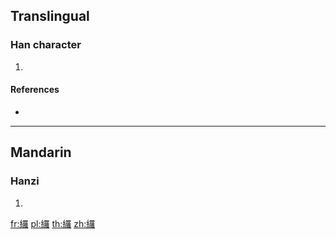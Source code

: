 {{character info/new}}
==Translingual==

===Han character===
{{Han char|rn=120|rad=糸|as=19|sn=25|four=26914|canj=VFWLG}}

# {{defn|Han|sort=糸19}}

====References====
* {{Han ref|kx=0944.090|dkj=28091|dj=1384.170|hdz=53471.040|uh=7E99|ud=32409|bh=F942|bd=63810}}

----

==Mandarin==

===Hanzi===
{{cmn-hanzi|pin=[[luò]] ([[luo4]])|wg=lo<sup>4</sup>}}

# {{defn|lang=cmn|sort=糸19}}

[[fr:纙]]
[[pl:纙]]
[[th:纙]]
[[zh:纙]]